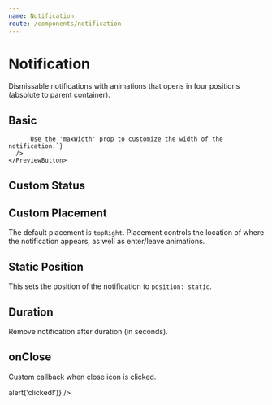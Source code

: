 ```yaml
---
name: Notification
route: /components/notification
---
```



# Notification

Dismissable notifications with animations that opens in four positions (absolute to parent container).

<PropsTable of={Notification} />

## Basic

<Playground>
  <List>
    <PreviewButton label="Basic notification">
      <Notification title="With title only" />
    </PreviewButton>
    <PreviewButton label="Notification with content">
      <Notification
        title="With Title and Content"
        content={`This is a really long
          notification with new lines.

          Use the 'maxWidth' prop to customize the width of the notification.`}
      />
    </PreviewButton>

  </List>
</Playground>

## Custom Status

<Playground>
  <List>
    <PreviewButton label="Default notification">
      <Notification title="Default notification" />
    </PreviewButton>
    <PreviewButton label="Success notification">
      <Notification title="Success notification" status="success" />
    </PreviewButton>
    <PreviewButton label="Info notification">
      <Notification title="Info notification" status="info" />
    </PreviewButton>
    <PreviewButton label="Warning notification">
      <Notification title="Warning notification" status="warn" />
    </PreviewButton>
    <PreviewButton label="Error notification">
      <Notification title="Error notification" status="error" />
    </PreviewButton>
  </List>
</Playground>

## Custom Placement

The default placement is `topRight`. Placement controls the location of where the notification appears, as well as enter/leave animations.

<Playground>
  <Box style={{height: 300}}>
    <List>
      <PreviewButton label="Top Right">
        <Notification title="Top Right" placement="topRight" />
      </PreviewButton>
      <PreviewButton label="Top Left">
        <Notification title="Top Left" placement="topLeft" />
      </PreviewButton>
      <PreviewButton label="Bottom Right">
        <Notification title="Bottom Right" placement="bottomRight" />
      </PreviewButton>
      <PreviewButton label="Bottom Left">
        <Notification title="Bottom Left" placement="bottomLeft" />
      </PreviewButton>
    </List>
  </Box>
</Playground>

## Static Position

This sets the position of the notification to `position: static`.

<Playground>
  <PreviewButton label="Open notification">
    <Notification positionStatic title="Static positioned notification " />
  </PreviewButton>
</Playground>

## Duration

Remove notification after duration (in seconds).

<Playground>
  <PreviewButton label="Open notification">
    <Notification title="Will disappear after 3s" duration={3} />
  </PreviewButton>
</Playground>

## onClose

Custom callback when close icon is clicked.

<Playground>
  <PreviewButton label="Open notification">
    <Notification title="Click me" onClose={() => alert('clicked!')} />
  </PreviewButton>
</Playground>

